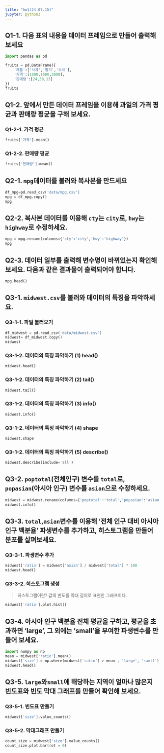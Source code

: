 ```yaml
---
title: "hw1(24.07.15)"
jupyter: python3
---
```


## Q1-1. 다음 표의 내용을 데이터 프레임으로 만들어 출력해 보세요

```python
import pandas as pd

fruits = pd.DataFrame({
    '제품':['사과','딸기','수박'],
    '가격':[1800,1500,3000],
    '판매량':[24,38,13]
})
fruits
```
## Q1-2. 앞에서 만든 데이터 프레임을 이용해 과일의 가격 평균과 판매량 평균을 구해 보세요.

### Q1-2-1. 가격 평균
```python
fruits['가격'].mean()
```
### Q1-2-2. 판매량 평균
```python
fruits['판매량'].mean()
```
## Q2-1. `mpg`데이터를 불러와 복사본을 만드세요
```python
df_mpg=pd.read_csv('data/mpg.csv')
mpg = df_mpg.copy()
mpg
```

## Q2-2. 복사본 데이터를 이용해 `cty`는 `city`로, `hwy`는 `highway`로 수정하세요.
```python
mpg = mpg.rename(columns={'cty':'city','hwy':'highway'})
mpg
```
## Q2-3. 데이터 일부를 출력해 변수명이 바뀌었는지 확인해보세요. 다음과 같은 결과물이 출력되어야 합니다.
```python
mpg.head()
```
## Q3-1. `midwest.csv`를 불러와 데이터의 특징을 파악하세요.
### Q3-1-1. 파일 불러오기
```python
df_midwest = pd.read_csv('data/midwest.csv')
midwest= df_midwest.copy()
midwest
```
### Q3-1-2. 데이터의 특징 파악하기 (1) head()
```python
midwest.head()
```
### Q3-1-2. 데이터의 특징 파악하기 (2) tail()
```python
midwest.tail()
```
### Q3-1-2. 데이터의 특징 파악하기 (3) info()
```python
midwest.info()
```
### Q3-1-2. 데이터의 특징 파악하기 (4) shape
```python
midwest.shape
```

### Q3-1-2. 데이터의 특징 파악하기 (5) describe()
```python
midwest.describe(include='all')
```
## Q3-2. `poptotal`(전체인구) 변수를 `total`로, `popasian`(아시아 인구) 변수를 `asian`으로 수정하세요.
```python
midwest = midwest.rename(columns={'poptotal':'total','popasian':'asian'})
midwest.info()
```
## Q3-3. `total`,`asian`변수를 이용해 '전체 인구 대비 아시아 인구 백분율' 파생변수를 추가하고, 히스토그램을 만들어 분포를 살펴보세요.
### Q3-3-1. 파생변수 추가
```python
midwest['ratio'] = midwest['asian'] / midwest['total'] * 100
midwest.head()
```
### Q3-3-2. 히스토그램 생성
> 히스토그램이란? 값의 빈도를 막대 길이로 표현한 그래프이다.

```python
midwest['ratio'].plot.hist()
```

## Q3-4. 아시아 인구 백분율 전체 평균을 구하고, 평균을 초과하면 'large', 그 외에는 'small'을 부여한 파생변수를 만들어 보세요.
```python
import numpy as np
mean = midwest['ratio'].mean()
midwest['size'] = np.where(midwest['ratio'] > mean , 'large', 'samll')
midwest.head()
```
## Q3-5. `large`와`small`에 해당하는 지역이 얼마나 많은지 빈도표와 빈도 막대 그래프를 만들어 확인해 보세요.
### Q3-5-1. 빈도표 만들기
```python
midwest['size'].value_counts()
```

### Q3-5-2. 막대그래프 만들기
```python
count_size = midwest['size'].value_counts()
count_size.plot.bar(rot = 0)
```

